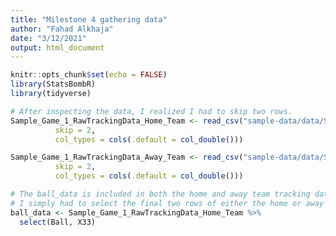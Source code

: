 ```yaml
---
title: "Milestone 4 gathering data"
author: "Fahad Alkhaja"
date: "3/12/2021"
output: html_document
---
```


```r
knitr::opts_chunk$set(echo = FALSE)
library(StatsBombR)
library(tidyverse)

```

```r
# After inspecting the data, I realized I had to skip two rows.
Sample_Game_1_RawTrackingData_Home_Team <- read_csv("sample-data/data/Sample_Game_1/Sample_Game_1_RawTrackingData_Home_Team.csv",
          skip = 2,
          col_types = cols(.default = col_double()))

Sample_Game_1_RawTrackingData_Away_Team <- read_csv("sample-data/data/Sample_Game_1/Sample_Game_1_RawTrackingData_Away_Team.csv",
          skip = 2,
          col_types = cols(.default = col_double()))

```
```r
# The ball_data is included in both the home and away team tracking data
# I simply had to select the final two rows of either the home or away team csv files
ball_data <- Sample_Game_1_RawTrackingData_Home_Team %>%
  select(Ball, X33)

```


